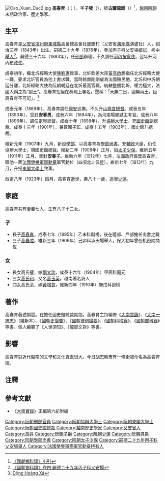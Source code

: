 [[File:Cao_Xuan_Duc2.jpg|thumb]]
'''高春育'''（{{vie|v='''Cao Xuân Dục'''|hn=高春育}}；{{bd|1843年||1923年||catIdx=C}}），字'''子發'''（{{vie|v='''Tử Phát'''|hn=子發}}），號'''古驩龍崗'''（{{vie|v='''Cổ Hoan Long Cương'''|hn=古驩龍崗}}）<ref>[http://lib.nomfoundation.org/collection/1/volume/339/page/5 《國朝鄉科錄》小引]</ref>，[[越南|越南]][[阮朝|阮朝]]末期政治家、歷史學家。

==生平==
高春育是[[乂安省|乂安省]][[演州府|演州府]][[東城縣|東城縣]]高舍總高舍社盛慶村（乂安省[[演州縣|演州縣]]演盛社）人，紹治三年（1843年）出生。嗣德二十九年（1876年），參加丙子科乂安場鄉試，考中[[舉人|舉人]]<ref>[http://lib.nomfoundation.org/collection/1/volume/1071/page/15 《國朝鄉科錄》卷四 嗣德二十九年丙子科乂安場]</ref>。嗣德三十六年（1883年），任[[刑部|刑部]]辦理，不久調任[[河內省|河內]][[按察使|按察使]]。翌年升河內[[布政使|布政使]]。

成泰初年，權北圻經略大使[[陳劉惠|陳劉惠]]致事，北圻欽差大臣[[黃高啟|黃高啟]]想繼任北圻經略大使一職，要求北圻官員為他上書求職。當時越南剛剛成為法國殖民地，北圻和中圻朝廷分離，北圻經略大使為阮朝朝廷在北圻最高官職，統轄整個北圻，權力極大，法國人稱之為“副王”。高春育拒絕在奏疏上署名，聲稱：「天無二日，國無兩王，臣高春育不可記」。<ref>[http://www.caoxuan.com/article.php?Fl=docs/20100326002454 Động Hoàng Xá]</ref>

成泰元年（1889年），高春育調任[[興安省_(越南)|興安]]巡撫。不久升[[山西省_(越南)|山]][[興化省|興]][[宣光省|宣]][[總督|總督]]。成泰五年（1893年），受封'''安春男'''。成泰六年（1894年），為河南場鄉試主考官。成泰八年（1896年），調任[[南定省|定]][[寧平省|寧]]總督。成泰十年（1898年），升[[協辦大學士|協辦大學士]]，充[[國史館_(阮朝)|國史館]]副總裁。成泰十三年（1901年），兼管國子監。成泰十五年（1903年），國史館升總裁。

維新元年（1907年）九月，新設[[學部_(越南)|學部]]，以高春育為[[學部尚書|學部尚書]]，充[[輔政|輔政]]大臣，仍任協辦大學士，領國史館總裁。維新二年（1908年）正月，加[[太子少保|太子少保]]。維新五年（1911年）正月，晉封'''安春子'''。維新六年（1912年）七月，法國政府嘉獎高春育，贈他一面[[法國榮譽軍團勳章|法國榮譽軍團勳章]]軍官勳位（四項北斗佩星）。維新七年（1913年）九月，升授[[東閣大學士|東閣大學士]]致事。

啟定八年（1923年）四月，高春育逝世，壽八十一歲，追贈[[少保|少保]]。

==家庭==
高春育共有妻妾七人，生有八子十二女。
===子===
*長子[[高春肖|高春肖]]，成泰七年（1895年）乙未科副榜，後在禮部、戶部擔任尚書之職
*三子[[高春腔|高春腔]]，維新三年（1909年）己卯科承天場舉人，保大初年曾任机密院商佐

===女===
*長女高氏璧，嫁[[鄧文瑞|鄧文瑞]]，成泰十六年（1904年）甲辰科庭元
*三女[[高氏和|高氏和]]，又名[[高玉英|高玉英]]，越南著名詩人
*四女高氏荃，嫁[[黃增賁|黃增賁]]，維新四年（1910年）庚戌科副榜

==著作==
高春育著述頗豐。在擔任國史館總裁期間，高春育主持編修《[[大南實錄|大南實錄]]》、《[[大南一統志|大南一統志]]》（維新本）、《[[國朝史撮要|國朝史撮要]]》、《[[國朝律例撮要|國朝律例撮要]]》、《[[國朝科榜錄|國朝科榜錄]]》、《[[國朝鄉科錄|國朝鄉科錄]]》等書。個人編纂了《人世須知》、《龍崗文對》等書。

==影響==
高春育對近代越南的文學和文化貢獻很大。今日[[胡志明市|胡志明市]]有一條街被命名為高春育街。

==注釋==
{{reflist}}

==參考文獻==
*《[[大南實錄|大南實錄]]》正編第六紀附編

{{DEFAULTSORT:Cao Xuân Dục}}
[[Category:阮朝刑部官員|Category:阮朝刑部官員]]
[[Category:阮朝協辦大學士|Category:阮朝協辦大學士]]
[[Category:阮朝東閣大學士|Category:阮朝東閣大學士]]
[[Category:阮朝國史館總裁|Category:阮朝國史館總裁]]
[[Category:越南歷史學家|Category:越南歷史學家]]
[[Category:乂安省人|Category:乂安省人]]
[[Category:高姓|Category:高姓]]
[[Category:阮朝子爵|Category:阮朝子爵]]
[[Category:阮朝少保|Category:阮朝少保]]
[[Category:阮朝男爵|Category:阮朝男爵]]
[[Category:阮朝學部尚書|Category:阮朝學部尚書]]
[[Category:阮朝太子少保|Category:阮朝太子少保]]
[[Category:嗣德二十九年丙子科乂安場舉人|Category:嗣德二十九年丙子科乂安場舉人]]
[[Category:法國榮譽軍團軍官勳章持有人|Category:法國榮譽軍團軍官勳章持有人]]
